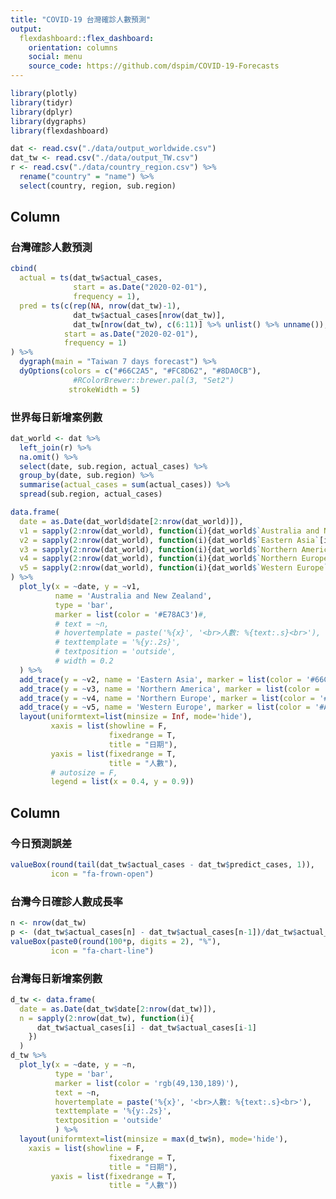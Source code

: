```yaml
---
title: "COVID-19 台灣確診人數預測"
output: 
  flexdashboard::flex_dashboard:
    orientation: columns
    social: menu
    source_code: https://github.com/dspim/COVID-19-Forecasts
---
```

  
```r
library(plotly)
library(tidyr)
library(dplyr)
library(dygraphs)
library(flexdashboard)

dat <- read.csv("./data/output_worldwide.csv") 
dat_tw <- read.csv("./data/output_TW.csv")
r <- read.csv("./data/country_region.csv") %>% 
  rename("country" = "name") %>% 
  select(country, region, sub.region)
```

Column {data-width=600}
-----------------------------------------------------------------

### 台灣確診人數預測 

```r
cbind(
  actual = ts(dat_tw$actual_cases,
              start = as.Date("2020-02-01"),
              frequency = 1),
  pred = ts(c(rep(NA, nrow(dat_tw)-1), 
              dat_tw$actual_cases[nrow(dat_tw)],
              dat_tw[nrow(dat_tw), c(6:11)] %>% unlist() %>% unname()),
            start = as.Date("2020-02-01"),
            frequency = 1)
) %>%
  dygraph(main = "Taiwan 7 days forecast") %>% 
  dyOptions(colors = c("#66C2A5", "#FC8D62", "#8DA0CB"),
              #RColorBrewer::brewer.pal(3, "Set2")
             strokeWidth = 5)
```

### 世界每日新增案例數

```r
dat_world <- dat %>% 
  left_join(r) %>% 
  na.omit() %>% 
  select(date, sub.region, actual_cases) %>% 
  group_by(date, sub.region) %>% 
  summarise(actual_cases = sum(actual_cases)) %>% 
  spread(sub.region, actual_cases) 

data.frame(
  date = as.Date(dat_world$date[2:nrow(dat_world)]),
  v1 = sapply(2:nrow(dat_world), function(i){dat_world$`Australia and New Zealand`[i] - dat_world$`Australia and New Zealand`[i-1]}),
  v2 = sapply(2:nrow(dat_world), function(i){dat_world$`Eastern Asia`[i] - dat_world$`Eastern Asia`[i-1]}),
  v3 = sapply(2:nrow(dat_world), function(i){dat_world$`Northern America`[i] - dat_world$`Northern America`[i-1]}),
  v4 = sapply(2:nrow(dat_world), function(i){dat_world$`Northern Europe`[i] - dat_world$`Northern Europe`[i-1]}),
  v5 = sapply(2:nrow(dat_world), function(i){dat_world$`Western Europe`[i] - dat_world$`Western Europe`[i-1]})
) %>% 
  plot_ly(x = ~date, y = ~v1,
          name = 'Australia and New Zealand',
          type = 'bar', 
          marker = list(color = '#E78AC3')#,
          # text = ~n, 
          # hovertemplate = paste('%{x}', '<br>人數: %{text:.s}<br>'),
          # texttemplate = '%{y:.2s}',
          # textposition = 'outside', 
          # width = 0.2
  ) %>% 
  add_trace(y = ~v2, name = 'Eastern Asia', marker = list(color = '#66C2A5')) %>% 
  add_trace(y = ~v3, name = 'Northern America', marker = list(color = '#FC8D62')) %>% 
  add_trace(y = ~v4, name = 'Northern Europe', marker = list(color = '#8DA0CB')) %>% 
  add_trace(y = ~v5, name = 'Western Europe', marker = list(color = '#A6D854')) %>% 
  layout(uniformtext=list(minsize = Inf, mode='hide'),
         xaxis = list(showline = F,
                      fixedrange = T, 
                      title = "日期"),
         yaxis = list(fixedrange = T, 
                      title = "人數"),
         # autosize = F,
         legend = list(x = 0.4, y = 0.9))
```


Column {data-width=400}
-----------------------------------------------------------------

### 今日預測誤差

```r
valueBox(round(tail(dat_tw$actual_cases - dat_tw$predict_cases, 1)),
         icon = "fa-frown-open")
```

### 台灣今日確診人數成長率

```r
n <- nrow(dat_tw)
p <- (dat_tw$actual_cases[n] - dat_tw$actual_cases[n-1])/dat_tw$actual_cases[n] 
valueBox(paste0(round(100*p, digits = 2), "%"), 
         icon = "fa-chart-line")
```


### 台灣每日新增案例數

```r
d_tw <- data.frame(
  date = as.Date(dat_tw$date[2:nrow(dat_tw)]),
  n = sapply(2:nrow(dat_tw), function(i){
      dat_tw$actual_cases[i] - dat_tw$actual_cases[i-1]
    }) 
  ) 
d_tw %>% 
  plot_ly(x = ~date, y = ~n,
          type = 'bar', 
          marker = list(color = 'rgb(49,130,189)'),
          text = ~n, 
          hovertemplate = paste('%{x}', '<br>人數: %{text:.s}<br>'),
          texttemplate = '%{y:.2s}',
          textposition = 'outside'
          ) %>% 
  layout(uniformtext=list(minsize = max(d_tw$n), mode='hide'),
    xaxis = list(showline = F,
                      fixedrange = T, 
                      title = "日期"),
         yaxis = list(fixedrange = T, 
                      title = "人數")) 
```



